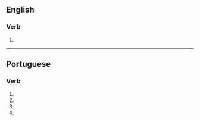 ==English==

===Verb===
{{en-verb|arboriz|es}}

# {{alternative spelling of|arborise}}

----

==Portuguese==

===Verb===
{{pt-verb form}}

# {{pt-verb form of|arborizar|ar|subjunctive|present|singular|first}}
# {{pt-verb form of|arborizar|ar|subjunctive|present|singular|third}}
# {{pt-verb form of|arborizar|ar|imperative|affirmative|singular|third|}}
# {{pt-verb form of|arborizar|ar|imperative|negative|singular|third|}}